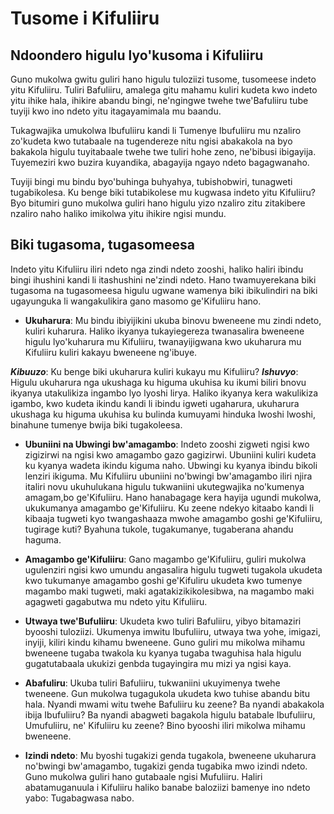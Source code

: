# Tusome i Kifuliiru

## Ndoondero higulu lyo'kusoma i Kifuliiru

Guno mukolwa gwitu guliri hano higulu tuloziizi tusome, tusomeese indeto yitu Kifuliiru. Tuliri Bafuliiru, amalega gitu mahamu kuliri kudeta kwo indeto yitu ihike hala, ihikire abandu bingi, ne'ngingwe twehe twe'Bafuliiru tube tuyiji kwo ino ndeto yitu itagayamimala mu baandu.

Tukagwajika umukolwa Ibufuliiru kandi li Tumenye Ibufuliiru mu nzaliro zo'kudeta kwo tutabaale na tugendereze nitu ngisi abakakola na byo bakakola higulu tuyitabaale twehe twe tuliri hohe zeno, ne'bibusi ibigayija. Tuyemeziri kwo buzira kuyandika, abagayija ngayo ndeto bagagwanaho.

Tuyiji bingi mu bindu byo'buhinga buhyahya, tubishobwiri, tunagweti tugabikolesa. Ku benge biki tutabikolese mu kugwasa indeto yitu Kifuliiru? Byo bitumiri guno mukolwa guliri hano higulu yizo nzaliro zitu zitakibere nzaliro naho haliko imikolwa yitu ihikire ngisi mundu.

## Biki tugasoma, tugasomeesa

Indeto yitu Kifuliiru iliri ndeto nga zindi ndeto zooshi, haliko haliri ibindu bingi ihushini kandi li itashushini ne'zindi ndeto. Hano twamuyerekana biki tugasoma na tugasomeesa higulu ugwane wamenya biki ibikulindiri na biki ugayunguka li wangakulikira gano masomo ge'Kifuliiru hano.

- **Ukuharura**: Mu bindu ibiyijikini ukuba binovu bweneene mu zindi ndeto, kuliri kuharura. Haliko ikyanya tukayiegereza twanasalira bweneene higulu lyo'kuharura mu Kifuliiru, twanayijigwana kwo ukuharura mu Kifuliiru kuliri kakayu bweneene ng'ibuye.

_**Kibuuzo**_: Ku benge biki ukuharura kuliri kukayu mu Kifuliiru?
_**Ishuvyo**_: Higulu ukuharura nga ukushaga ku higuma ukuhisa ku ikumi biliri bnovu ikyanya utakulikiza ingambo lyo lyoshi lirya.
Haliko ikyanya kera wakulikiza igambo, kwo kudeta ikindu kandi li ibindu igweti ugaharura, ukuharura ukushaga ku higuma ukuhisa ku bulinda kumuyami hinduka lwoshi lwoshi, binahune tumenye bwija biki tugakoleesa.

- **Ubuniini na Ubwingi bw'amagambo**: Indeto zooshi zigweti ngisi kwo zigizirwi na ngisi kwo amagambo gazo gagizirwi. Ubuniini kuliri kudeta ku kyanya wadeta ikindu kiguma naho. Ubwingi ku kyanya ibindu bikoli lenziri ikiguma.
  Mu Kifuliiru ubuniini no'bwingi bw'amagambo iliri njira italiri novu ukuhulukana higulu tukwaniini ukutegwajika no'kumenya amagam,bo ge'Kifuliiru. Hano hanabagage kera hayija ugundi mukolwa, ukukumanya amagambo ge'Kifuliiru.
  Ku zeene ndekyo kitaabo kandi li kibaaja tugweti kyo twangashaaza mwohe amagambo goshi ge'Kifuliiru, tugirage kuti? Byahuna tukole, tugakumanye, tugaberana ahandu haguma.

- **Amagambo ge'Kifuliiru**: Gano magambo ge'Kifuliiru, guliri mukolwa ugulenziri ngisi kwo umundu angasalira higulu tugweti tugakola ukudeta kwo tukumanye amagambo goshi ge'Kifuliru ukudeta kwo tumenye magambo maki tugweti, maki agatakizikikolesibwa, na magambo maki agagweti gagabutwa mu ndeto yitu Kifuliiru.

- **Utwaya twe'Bufuliiru**: Ukudeta kwo tuliri Bafuliiru, yibyo bitamaziri byooshi tuloziizi. Ukumenya imwitu Ibufuliiru, utwaya twa yohe, imigazi, inyiji, kiliri kindu kihamu bweneene. Guno guliri mu mikolwa mihamu bweneene tugaba twakola ku kyanya tugaba twaguhisa hala higulu gugatutabaala ukukizi genbda tugayingira mu mizi ya ngisi kaya.

- **Abafuliru**: Ukuba tuliri Bafuliiru, tukwaniini ukuyimenya twehe tweneene. Gun mukolwa tugagukola ukudeta kwo tuhise abandu bitu hala. Nyandi mwami witu twehe Bafuliiru ku zeene? Ba nyandi abakakola ibija Ibufuliiru? Ba nyandi abagweti bagakola higulu batabale Ibufuliiru, Umufuliiru, ne' Kifuliiru ku zeene? Bino byooshi iliri mikolwa mihamu bweneene.

- **Izindi ndeto**: Mu byoshi tugakizi genda tugakola, bweneene ukuharura no'bwingi bw'amagambo, tugakizi genda tugabika mwo izindi ndeto. Guno mukolwa guliri hano gutabaale ngisi Mufuliiru. Haliri abatamuganuula i Kifuliiru haliko banabe baloziizi bamenye ino ndeto yabo: Tugabagwasa nabo.
